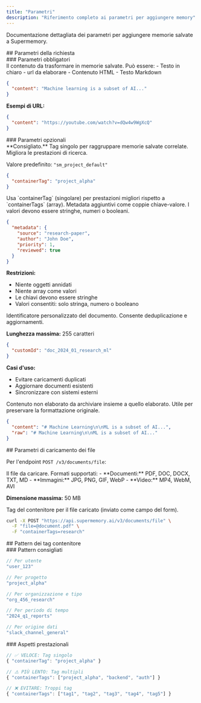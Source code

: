 ```yaml
---
title: "Parametri"
description: "Riferimento completo ai parametri per aggiungere memory"
---
```


Documentazione dettagliata dei parametri per aggiungere memorie salvate a Supermemory.

<div id="request-parameters">
  ## Parametri della richiesta
</div>

<div id="required-parameters">
  ### Parametri obbligatori
</div>

<ParamField body="content" type="string" required>
  Il contenuto da trasformare in memorie salvate. Può essere:
  - Testo in chiaro
  - url da elaborare
  - Contenuto HTML
  - Testo Markdown

  ```json
  {
    "content": "Machine learning is a subset of AI..."
  }
  ```

  **Esempi di URL:**
  ```json
  {
    "content": "https://youtube.com/watch?v=dQw4w9WgXcQ"
  }
  ```
</ParamField>

<div id="optional-parameters">
  ### Parametri opzionali
</div>

<ParamField body="containerTag" type="string">
  **Consigliato.** Tag singolo per raggruppare memorie salvate correlate. Migliora le prestazioni di ricerca.

  Valore predefinito: `"sm_project_default"`

  ```json
  {
    "containerTag": "project_alpha"
  }
  ```

  <Note>
  Usa `containerTag` (singolare) per prestazioni migliori rispetto a `containerTags` (array).
  </Note>
</ParamField>

<ParamField body="metadata" type="object">
  Metadata aggiuntivi come coppie chiave-valore. I valori devono essere stringhe, numeri o booleani.

  ```json
  {
    "metadata": {
      "source": "research-paper",
      "author": "John Doe",
      "priority": 1,
      "reviewed": true
    }
  }
  ```

  **Restrizioni:**
  - Niente oggetti annidati
  - Niente array come valori
  - Le chiavi devono essere stringhe
  - Valori consentiti: solo stringa, numero o booleano
</ParamField>

<ParamField body="customId" type="string">
  Identificatore personalizzato del documento. Consente deduplicazione e aggiornamenti.

  **Lunghezza massima:** 255 caratteri

  ```json
  {
    "customId": "doc_2024_01_research_ml"
  }
  ```

  **Casi d'uso:**
  - Evitare caricamenti duplicati
  - Aggiornare documenti esistenti
  - Sincronizzare con sistemi esterni
</ParamField>

<ParamField body="raw" type="string">
  Contenuto non elaborato da archiviare insieme a quello elaborato. Utile per preservare la formattazione originale.

  ```json
  {
    "content": "# Machine Learning\n\nML is a subset of AI...",
    "raw": "# Machine Learning\n\nML is a subset of AI..."
  }
  ```
</ParamField>

<div id="file-upload-parameters">
  ## Parametri di caricamento dei file
</div>

Per l'endpoint `POST /v3/documents/file`:

<ParamField body="file" type="file" required>
  Il file da caricare. Formati supportati:
  - **Documenti:** PDF, DOC, DOCX, TXT, MD
  - **Immagini:** JPG, PNG, GIF, WebP
  - **Video:** MP4, WebM, AVI

  **Dimensione massima:** 50 MB
</ParamField>

<ParamField body="containerTags" type="string">
  Tag del contenitore per il file caricato (inviato come campo del form).

  ```bash
  curl -X POST "https://api.supermemory.ai/v3/documents/file" \
    -F "file=@document.pdf" \
    -F "containerTags=research"
  ```
</ParamField>

<div id="container-tag-patterns">
  ## Pattern dei tag contenitore
</div>

<div id="recommended-patterns">
  ### Pattern consigliati
</div>

```typescript
// Per utente
"user_123"

// Per progetto
"project_alpha"

// Per organizzazione e tipo
"org_456_research"

// Per periodo di tempo
"2024_q1_reports"

// Per origine dati
"slack_channel_general"
```


<div id="performance-considerations">
  ### Aspetti prestazionali
</div>

```typescript
// ✅ VELOCE: Tag singolo
{ "containerTag": "project_alpha" }

// ⚠️ PIÙ LENTO: Tag multipli
{ "containerTags": ["project_alpha", "backend", "auth"] }

// ❌ EVITARE: Troppi tag
{ "containerTags": ["tag1", "tag2", "tag3", "tag4", "tag5"] }
```
